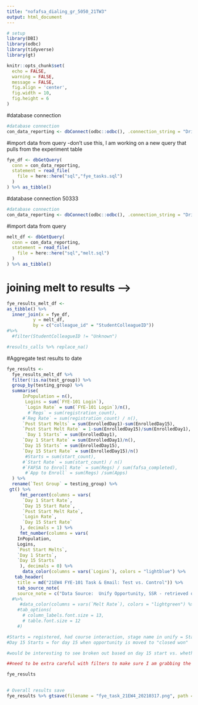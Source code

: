 ```yaml
---
title: "nofafsa_dialing_gr_5050_21TW3"
output: html_document
---
```


```r
# setup
library(DBI)
library(odbc)
library(tidyverse)
library(gt)

knitr::opts_chunk$set(
  echo = FALSE,
  warning = FALSE,
  message = FALSE,
  fig.align = 'center',
  fig.width = 10,
  fig.height = 6
)
```



#database connection
```r
#database connection
con_data_reporting <- dbConnect(odbc::odbc(), .connection_string = "Driver={SQL Server Native Client 11.0};\n                          Server=COCE-DS-LSTNR,50222;\n                          Database=Data_Reporting;\n                          trusted_connection=yes;")
```


#import data from query -don't use this, I am working on a new query that pulls from the experiment table
```r
fye_df <- dbGetQuery(
  conn = con_data_reporting, 
  statement = read_file(
    file = here::here("sql","fye_tasks.sql")
  )
) %>% as_tibble()
```


#database connection 50333
```r
#database connection
con_data_reporting <- dbConnect(odbc::odbc(), .connection_string = "Driver={SQL Server Native Client 11.0};\n                          Server=COCE-LSTNR,50333;\n                          Database=AARDW;\n                          trusted_connection=yes;")
```




#import data from query
```r
melt_df <- dbGetQuery(
  conn = con_data_reporting, 
  statement = read_file(
    file = here::here("sql","melt.sql")
  )
) %>% as_tibble()
```




# joining melt to results -->
```r
fye_results_melt_df <-
as_tibble() %>%
  inner_join(x = fye_df,
          y = melt_df,
          by = c("colleague_id" = "StudentColleagueID")) 
#%>%
  #filter(StudentColleagueID != "Unknown") 

#results_calls %>% replace_na()

```


#Aggregate test results to date
```r
fye_results <- 
  fye_results_melt_df %>% 
  filter(!is.na(test_group)) %>% 
  group_by(testing_group) %>% 
  summarise(
      InPopulation = n(), 
       Logins = sum(`FYE-101 Login`),
       `Login Rate` = sum(`FYE-101 Login`)/n(),
        #`Regs` = sum(registration_count),
      #`Reg Rate` = sum(registration_count) / n(),
      `Post Start Melts` = sum(EnrolledDay1)-sum(EnrolledDay15),
      `Post Start Melt Rate` = 1-sum(EnrolledDay15)/sum(EnrolledDay1),
       `Day 1 Starts` = sum(EnrolledDay1),
      `Day 1 Start Rate` = sum(EnrolledDay1)/n(),
      `Day 15 Starts` = sum(EnrolledDay15),
      `Day 15 Start Rate` = sum(EnrolledDay15)/n()
       #Starts = sum(start_count),
      #`Start Rate` = sum(start_count) / n()
      #`FAFSA to Enroll Rate` = sum(Regs) / sum(fafsa_completed),
       #`App to Enroll` = sum(Regs) /sum(Apps) 
  ) %>% 
  rename(`Test Group` = testing_group) %>% 
 gt() %>%
     fmt_percent(columns = vars(
      `Day 1 Start Rate`,
      `Day 15 Start Rate`,
      `Post Start Melt Rate`,
      `Login Rate`,
      `Day 15 Start Rate`
     ), decimals = 1) %>%
     fmt_number(columns = vars(
    InPopulation,
    Logins,
    `Post Start Melts`,
    `Day 1 Starts`,
    `Day 15 Starts`
     ), decimals = 0) %>%
      data_color(columns = vars(`Logins`), colors = "lightblue") %>%
   tab_header(
    title = md("21EW4 FYE-101 Task & Email: Test vs. Control")) %>% 
    tab_source_note(
    source_note = c("Data Source:  Unify Opportunity, SSR - retrieved on 3/17/21"))
  #%>%
     #data_color(columns = vars(`Melt Rate`), colors = "lightgreen") %>%
    #tab_options(
      # column_labels.font.size = 13,
      # table.font.size = 12
    #)

#Starts = registered, had course interaction, stage name in unify = Started
#Day 15 Starts = for day 15 when opportunity is moved to "closed won"

#would be interesting to see broken out based on day 15 start vs. whether they logged in or not, irrespective of which test group they were in

##need to be extra careful with filters to make sure I am grabbing the right test population

fye_results
  
```



```r
# Overall results save
fye_results %>% gtsave(filename = "fye_task_21EW4_20210317.png", path = here::here("imgs"))
```